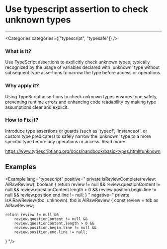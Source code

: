 

# Use typescript assertion to check unknown types

<Severity severity={SeverityLevels.CRITICAL} />

---

<Categories categories={["typescript", "typesafe"]} />

### What is it?

Use TypeScript assertions to explicitly check unknown types, typically recognized by the usage of variables declared with 'unknown' type without subsequent type assertions to narrow the type before access or operations.
### Why apply it?

Using TypeScript assertions to check unknown types ensures type safety, preventing runtime errors and enhancing code readability by making type assumptions clear and explicit.
### How to Fix it?

Introduce type assertions or guards (such as 'typeof', 'instanceof', or custom type predicates) to safely narrow the 'unknown' type to a more specific type before any operations or access.
Read more:

https://www.typescriptlang.org/docs/handbook/basic-types.html#unknown

## Examples

<Example lang="typescript"
         positive="
private isReviewComplete(review: AiRawReview): boolean {
    return review != null &&
        review.questionContent != null &&
        review.questionContent.length > 0 &&
        review.position.begin.line != null &&
        review.position.end.line != null;
}
"
negative="
private isAiRawReview(tbd: unknown): tbd is AiRawReview {
    const review = tdb as AiRawReview;

    return review != null &&
        review.questionContent != null &&
        review.questionContent.length > 0 &&
        review.position.begin.line != null &&
        review.position.end.line != null;
}
"/>
